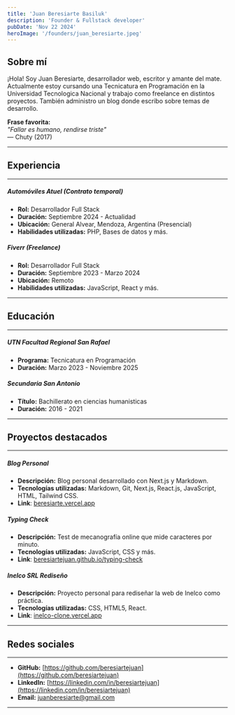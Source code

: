 ```yaml
---
title: 'Juan Beresiarte Basiluk'
description: 'Founder & Fullstack developer'
pubDate: 'Nov 22 2024'
heroImage: '/founders/juan_beresiarte.jpeg'
---
```


## Sobre mí  
¡Hola! Soy Juan Beresiarte, desarrollador web, escritor y amante del mate.  
Actualmente estoy cursando una Tecnicatura en Programación en la Universidad Tecnologica Nacional y trabajo como freelance en distintos proyectos. También administro un blog donde escribo sobre temas de desarrollo.  

**Frase favorita:**  
*"Fallar es humano, rendirse triste"*  
— Chuty (2017)

---

## Experiencia

---

##### Automóviles Atuel (Contrato temporal)
- **Rol:** Desarrollador Full Stack  
- **Duración:** Septiembre 2024 - Actualidad  
- **Ubicación:** General Alvear, Mendoza, Argentina (Presencial)  
- **Habilidades utilizadas:** PHP, Bases de datos y más.  

##### Fiverr (Freelance)  
- **Rol:** Desarrollador Full Stack  
- **Duración:** Septiembre 2023 - Marzo 2024  
- **Ubicación:** Remoto  
- **Habilidades utilizadas:** JavaScript, React y más.

---

## Educación

---

##### UTN Facultad Regional San Rafael  
- **Programa:** Tecnicatura en Programación  
- **Duración:** Marzo 2023 - Noviembre 2025  

##### Secundaria San Antonio  
- **Título:** Bachillerato en ciencias humanisticas
- **Duración:** 2016 - 2021  

---

## Proyectos destacados

---

##### Blog Personal
- **Descripción:** Blog personal desarrollado con Next.js y Markdown.
- **Tecnologías utilizadas:** Markdown, Git, Next.js, React.js, JavaScript, HTML, Tailwind CSS.  
- **Link**: [beresiarte.vercel.app](https://beresiarte.vercel.app)

##### Typing Check   
- **Descripción:** Test de mecanografía online que mide caracteres por minuto.  
- **Tecnologías utilizadas:** JavaScript, CSS y más.
- **Link**: [beresiartejuan.github.io/typing-check](https://beresiartejuan.github.io/typing-check/)

##### Inelco SRL Rediseño  
- **Descripción:** Proyecto personal para rediseñar la web de Inelco como práctica.  
- **Tecnologías utilizadas:** CSS, HTML5, React.
- **Link**: [inelco-clone.vercel.app](https://inelco-clone.vercel.app/)

---

## Redes sociales

---

- **GitHub:** [https://github.com/beresiartejuan](https://github.com/beresiartejuan)  
- **LinkedIn:** [https://linkedin.com/in/beresiartejuan](https://linkedin.com/in/beresiartejuan)  
- **Email:** [juanberesiarte@gmail.com](https://mailto:juanberesiarte@gmail.com)  

---


<CenteredImage src="/icon-lavender.png" alt="Lavander Icon" />